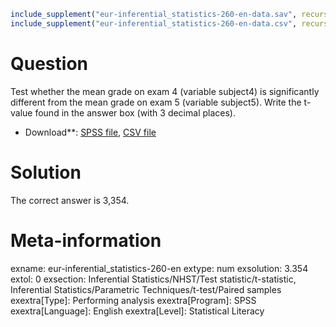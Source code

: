 ```r
include_supplement("eur-inferential_statistics-260-en-data.sav", recursive = TRUE)
include_supplement("eur-inferential_statistics-260-en-data.csv", recursive = TRUE)
```

Question
========
Test whether the mean grade on exam 4 (variable subject4) is significantly different from the mean grade on exam 5 (variable subject5). Write the t-value found in the answer box (with 3 decimal places).

* Download**: [SPSS file](eur-inferential_statistics-260-en-data.sav), [CSV file](eur-inferential_statistics-260-en-data.csv)


Solution
========
The correct answer is 3,354.

Meta-information
================
exname: eur-inferential_statistics-260-en
extype: num
exsolution: 3.354
extol: 0
exsection: Inferential Statistics/NHST/Test statistic/t-statistic, Inferential Statistics/Parametric Techniques/t-test/Paired samples
exextra[Type]: Performing analysis
exextra[Program]: SPSS
exextra[Language]: English
exextra[Level]: Statistical Literacy

